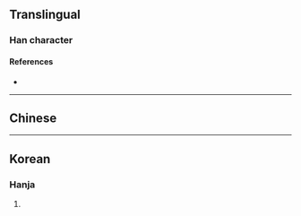 {{character info/new}}
==Translingual==

===Han character===
{{Han char|rn=9|rad=人|as=06|sn=8|four=21211|canj=OSMG|ids=⿰亻匡}}

====References====
* {{Han ref|kx=0101.210|dkj=00584|hdz=10143.120|uh=344C|ud=13388}}

----

==Chinese==
{{zh-see|尪|v}}

----

==Korean==

===Hanja===
{{ko-hanja|hangeul=왕|rv=wang|mr=wang|y=wang}}

# {{rfdef|ko|sort=人06}}